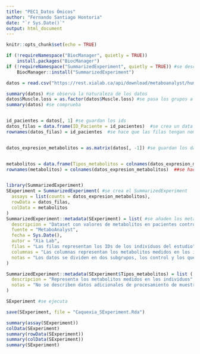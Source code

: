 ```yaml
---
title: "PEC1_Datos Ómicos"
author: "Fernando Santiago Hontoria"
date: "`r Sys.Date()`"
output: html_document
---
```


```r
knitr::opts_chunk$set(echo = TRUE)
```

```r

if (!requireNamespace("BiocManager", quietly = TRUE))
    install.packages("BiocManager")
if (!requireNamespace("SummarizedExperiment", quietly = TRUE)) #se descarga los paquetes si es necesario
    BiocManager::install("SummarizedExperiment")

datos = read.csv("https://rest.xialab.ca/api/download/metaboanalyst/human_cachexia.csv") #se prepara archivo de datos
```


```r

summary(datos) #se observa la naturaleza de los datos
datos$Muscle.loss = as.factor(datos$Muscle.loss) #se pasa los grupos a factor
summary(datos) #se comprueba


id_pacientes = datos[, 1] #se guardan los ids
datos_filas = data.frame(ID_Paciente = id_pacientes)  #se crea un data frame de los ids
rownames(datos_filas) = id_pacientes  #se hace que las filas tengan nombre


datos_expresion_metabolitos = as.matrix(datos[, -1]) #se guardan los datos numéricos


metabolitos = data.frame(Tipos_metabolitos = colnames(datos_expresion_metabolitos))  #se crea un data frame de los distintos metabolitos estudiados
rownames(metabolitos) = colnames(datos_expresion_metabolitos)  ##se hace que las filas tengan nombre


library(SummarizedExperiment)
SExperiment = SummarizedExperiment( #se crea el SummarizedExperiment
  assays = list(counts = datos_expresion_metabolitos),
  rowData = datos_filas,
  colData = metabolitos
)
SummarizedExperiment::metadata(SExperiment) = list( #se añaden los metadatos
  descripcion = "Dataset con valores de metabolitos en pacientes control y con caquexia humana",
  fuente = "MetaboAnalyst",
  fecha = Sys.Date(),
  autor = "Xia Lab",
  filas = "Las filas representan los IDs de los individuos del estudio",
  columnas = "Las columnas representan los metabolitos medidos en los individuos",
  notas = "Los datos se dividen en dos subgrupos, los control y los que padecen caquexia. Los datos no están apareados. No se detectaron datos que falten. Dataset obtenido de https://rest.xialab.ca/api/download/metaboanalyst/human_cachexia.csv"
)

SummarizedExperiment::metadata(SExperiment$Tipos_metabolitos) = list (
  descripcion = "Representa los metabolitos medidos en los individuos",
  notas = "No se describen datos adicionales de procesamiento de muestras para la obtención de los datos"
)

SExperiment #se ejecuta 

save(SExperiment, file = "Caquexia_SExperiment.Rda")
```


```r

summary(assay(SExperiment))
colData(SExperiment)
summary(rowData(SExperiment))
summary(colData(SExperiment))
summary(SExperiment)
```



